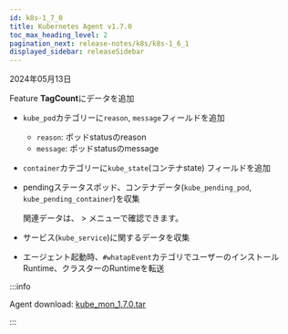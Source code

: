 ```yaml
---
id: k8s-1_7_0
title: Kubernetes Agent v1.7.0
toc_max_heading_level: 2
pagination_next: release-notes/k8s/k8s-1_6_1
displayed_sidebar: releaseSidebar
---
```


2024年05月13日

<Status>Feature</Status> <b>TagCount</b>にデータを追加

- `kube_pod`カテゴリーに`reason`, `message`フィールドを追加

  - `reason`: ポッドstatusのreason
  - `message`: ポッドstatusのmessage

- `container`カテゴリーに`kube_state`(コンテナstate) フィールドを追加

- pendingステータスポッド、コンテナデータ(`kube_pending_pod`, `kube_pending_container`)を収集

  関連データは、<Cmdname sid="side_lab" className="uitext" /> &gt; <Cmdname sid="side_pendingPod" className="uitext" />メニューで確認できます。

- サービス(`kube_service`)に関するデータを収集

- エージェント起動時、<code>#whatapEvent</code>カテゴリでユーザーのインストールRuntime、クラスターのRuntimeを転送

:::info

Agent download: [kube_mon_1.7.0.tar](https://repo.whatap.io/docker/kube_mon_1.7.0.tar)

:::
